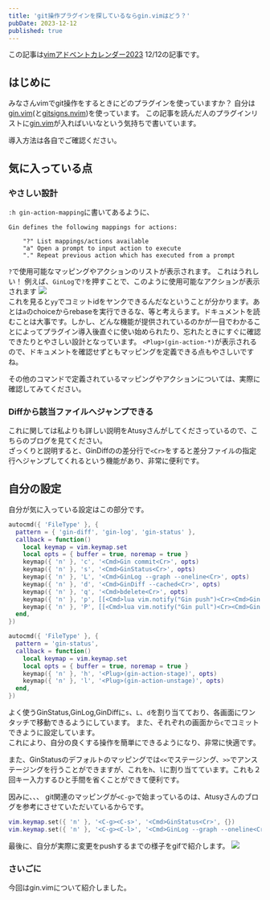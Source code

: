 ```yaml
---
title: 'git操作プラグインを探しているならgin.vimはどう？'
pubDate: 2023-12-12
published: true
---
```


この記事は[vimアドベントカレンダー2023](https://qiita.com/advent-calendar/2023/vim) 12/12の記事です。

## はじめに
みなさんvimでgit操作をするときにどのプラグインを使っていますか？
自分は[gin.vim](https://github.com/lambdalisue/gin.vim)(と[gitsigns.nvim](https://github.com/lewis6991/gitsigns.nvim))を使っています。
この記事を読んだ人のプラグインリストに[gin.vim](https://github.com/lambdalisue/gin.vim)が入ればいいなという気持ちで書いています。

導入方法は各自でご確認ください。

## 気に入っている点
### やさしい設計
`:h gin-action-mapping`に書いてあるように、
```
Gin defines the following mappings for actions:

	"?"	List mappings/actions available
	"a"	Open a prompt to input action to execute
	"."	Repeat previous action which has executed from a prompt
```
`?`で使用可能なマッピングやアクションのリストが表示されます。
これはうれしい！
例えば、`GinLog`で`?`を押すことで、このように使用可能なアクションが表示されます
![](/images/blog/2023-12-12-vim-adventcalendar/img1.png)  
これを見ると`yy`でコミットidをヤンクできるんだなということが分かります。あとは`a`のchoiceからrebaseを実行できるな、等と考えらます。ドキュメントを読むことは大事です。しかし、どんな機能が提供されているのかが一目でわかることによってプラグイン導入後直ぐに使い始められたり、忘れたときにすぐに確認できたりとやさしい設計となっています。
`<Plug>(gin-action-*)`が表示されるので、ドキュメントを確認せずともマッピングを定義できる点もやさしいですね。  

その他のコマンドで定義されているマッピングやアクションについては、実際に確認してみてください。

### Diffから該当ファイルへジャンプできる
これに関しては私よりも詳しい説明をAtusyさんがしてくださっているので、こちらのブログを見てください。  
<OG url="https://blog.atusy.net/2023/11/29/gin-diff/" />
ざっくりと説明すると、GinDiffのの差分行で`<Cr>`をすると差分ファイルの指定行へジャンプしてくれるという機能があり、非常に便利です。
## 自分の設定
自分が気に入っている設定はこの部分です。
```lua
autocmd({ 'FileType' }, {
  pattern = { 'gin-diff', 'gin-log', 'gin-status' },
  callback = function()
    local keymap = vim.keymap.set
    local opts = { buffer = true, noremap = true }
    keymap({ 'n' }, 'c', '<Cmd>Gin commit<Cr>', opts)
    keymap({ 'n' }, 's', '<Cmd>GinStatus<Cr>', opts)
    keymap({ 'n' }, 'L', '<Cmd>GinLog --graph --oneline<Cr>', opts)
    keymap({ 'n' }, 'd', '<Cmd>GinDiff --cached<Cr>', opts)
    keymap({ 'n' }, 'q', '<Cmd>bdelete<Cr>', opts)
    keymap({ 'n' }, 'p', [[<Cmd>lua vim.notify("Gin push")<Cr><Cmd>Gin push<Cr>]], opts)
    keymap({ 'n' }, 'P', [[<Cmd>lua vim.notify("Gin pull")<Cr><Cmd>Gin pull<Cr>]], opts)
  end,
})

autocmd({ 'FileType' }, {
  pattern = 'gin-status',
  callback = function()
    local keymap = vim.keymap.set
    local opts = { buffer = true, noremap = true }
    keymap({ 'n' }, 'h', '<Plug>(gin-action-stage)', opts)
    keymap({ 'n' }, 'l', '<Plug>(gin-action-unstage)', opts)
  end,
})
```
よく使うGinStatus,GinLog,GinDiffに`s`、`L`、`d`を割り当てており、各画面にワンタッチで移動できるようにしています。 また、それぞれの画面から`c`でコミットできように設定しています。  
これにより、自分の良くする操作を簡単にできるようになり、非常に快適です。

また、GinStatusのデフォルトのマッピングでは`<<`でステージング、`>>`でアンステージングを行うことができますが、これを`h`、`l`に割り当てています。これも２回キー入力するひと手間を省くことができて便利です。


因みに、、、 
git関連のマッピングが`<C-g>`で始まっているのは、Atusyさんのブログを参考にさせていただいているからです。
<OG url="https://blog.atusy.net/2022/08/08/ctrlg-as-prefix-vim/" />
```lua
vim.keymap.set({ 'n' }, '<C-g><C-s>', '<Cmd>GinStatus<Cr>', {})
vim.keymap.set({ 'n' }, '<C-g><C-l>', '<Cmd>GinLog --graph --oneline<Cr>', {})

```

最後に、自分が実際に変更をpushするまでの様子をgifで紹介します。
![](/images/blog/2023-12-12-vim-adventcalendar/gif1.gif)

### さいごに
今回はgin.vimについて紹介しました。

